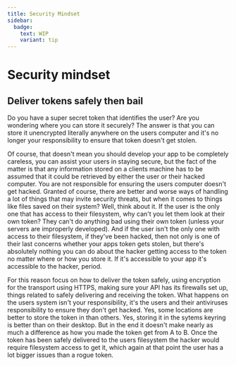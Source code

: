 ```yaml
---
title: Security Mindset
sidebar:
  badge:
    text: WIP
    variant: tip
---
```


# Security mindset

## Deliver tokens safely then bail

Do you have a super secret token that identifies the user? Are you wondering where you can store it securely? The answer is that you can store it unencrypted literally anywhere on the users computer and it's no longer your responsibility to ensure that token doesn't get stolen.

Of course, that doesn't mean you should develop your app to be completely careless, you can assist your users in staying secure, but the fact of the matter is that any information stored on a clients machine has to be assumed that it could be retrieved by either the user or their hacked computer. You are not responsible for ensuring the users computer doesn't get hacked. Granted of course, there are better and worse ways of handling a lot of things that may invite security threats, but when it comes to things like files saved on their system? Well, think about it. If the user is the only one that has access to their filesystem, why can't you let them look at their own token? They can't do anything bad using their own token (unless your servers are improperly developed). And if the user isn't the only one with access to their filesystem, if they've been hacked, then not only is one of their last concerns whether your apps token gets stolen, but there's absolutely nothing you can do about the hacker getting access to the token no matter where or how you store it. If it's accessible to your app it's accessible to the hacker, period.

For this reason focus on how to deliver the token safely, using encryption for the transport using HTTPS, making sure your API has its firewalls set up, things related to safely delivering and receiving the token. What happens on the users system isn't your responsibility, it's the users and their antiviruses responsibility to ensure they don't get hacked. Yes, some locations are better to store the token in than others. Yes, storing it in the sytems keyring is better than on their desktop. But in the end it doesn't make nearly as much a difference as how you made the token get from A to B. Once the token has been safely delivered to the users filesystem the hacker would require filesystem access to get it, which again at that point the user has a lot bigger issues than a rogue token.
